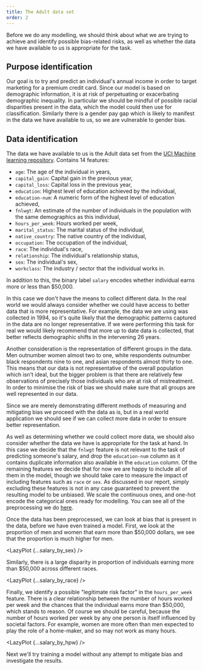 ```yaml
---
title: The Adult data set
order: 2
---
```




Before we do any modelling, we should think about what we are trying to achieve and identify possible bias-related risks, as well as whether the data we have available to us is appropriate for the task.

## Purpose identification

Our goal is to try and predict an individual's annual income in order to target marketing for a premium credit card. Since our model is based on demographic information, it is at risk of perpetuating or exacerbating demographic inequality. In particular we should be mindful of possible racial disparities present in the data, which the model could then use for classification. Similarly there is a gender pay gap which is likely to manifest in the data we have available to us, so we are vulnerable to gender bias.

## Data identification

The data we have available to us is the Adult data set from the [UCI Machine learning repository][adult-data]. Contains 14 features:

- `age`: The age of the individual in years,
- `capital_gain`: Capital gain in the previous year,
- `capital_loss`: Capital loss in the previous year,
- `education`: Highest level of education achieved by the individual,
- `education-num`: A numeric form of the highest level of education achieved,
- `fnlwgt`: An estimate of the number of individuals in the population with the same demographics as this individual,
- `hours_per_week`: Hours worked per week,
- `marital_status`: The marital status of the individual,
- `native_country`: The native country of the individual,
- `occupation`: The occupation of the individual,
- `race`: The individual's race,
- `relationship`: The individual's relationship status,
- `sex`: The individual's sex,
- `workclass`: The industry / sector that the individual works in.

In addition to this, the binary label `salary` encodes whether individual earns more or less than $50,000.

In this case we don't have the means to collect different data. In the real world we would always consider whether we could have access to better data that is more representative. For example, the data we are using was collected in 1994, so it's quite likely that the demographic patterns captured in the data are no longer representative. If we were performing this task for real we would likely recommend that more up to date data is collected, that better reflects demographic shifts in the intervening 26 years.

Another consideration is the representation of different groups in the data. Men outnumber women almost two to one, white respondents outnumber black respondents nine to one, and asian respondents almost thirty to one. This means that our data is not representative of the overall population which isn't ideal, but the bigger problem is that there are relatively few observations of precisely those individuals who are at risk of mistreatment. In order to minimise the risk of bias we should make sure that all groups are well represented in our data.

Since we are merely demonstrating different methods of measuring and mitigating bias we proceed with the data as is, but in a real world application we should see if we can collect more data in order to ensure better representation.

As well as determining whether we could collect more data, we should also consider whether the data we have is appropriate for the task at hand. In this case we decide that the `fnlwgt` feature is not relevant to the task of predicting someone's salary, and drop the `education-num` column as it contains duplicate information also available in the `education` column. Of the remaining features we decide that for now we are happy to include all of them in the model, though we should take care to measure the impact of including features such as `race` or `sex`. As discussed in our report, simply excluding these features is not in any case guaranteed to prevent the resulting model to be unbiased. We scale the continuous ones, and one-hot encode the categorical ones ready for modelling. You can see all of the preprocessing we do [here][binder-data].

Once the data has been preprocessed, we can look at bias that is present in the data, before we have even trained a model. First, we look at the proportion of men and women that earn more than $50,000 dollars, we see that the proportion is much higher for men.

<LazyPlot {...salary_by_sex} />

Similarly, there is a large disparity in proportion of individuals earning more than $50,000 across different races.

<LazyPlot {...salary_by_race} />

Finally, we identify a possible "legitimate risk factor" in the `hours_per_week` feature. There is a clear relationship between the number of hours worked per week and the chances that the individual earns more than $50,000, which stands to reason. Of course we should be careful, because the number of hours worked per week by any one person is itself influenced by societal factors. For example, women are more often than men expected to play the role of a home-maker, and so may not work as many hours.

<LazyPlot {...salary_by_hpw} />

Next we'll try training a model without any attempt to mitigate bias and investigate the results.

[adult-data]: https://archive.ics.uci.edu/ml/datasets/Adult
[binder-data]: https://mybinder.org/v2/gh/imrehg/cdei-development/master?filepath=notebooks%2Ffinance%2Fdata.ipynb "Open notebook on Binder"

